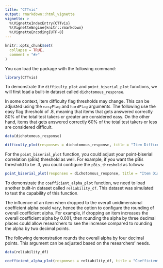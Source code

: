 ---
title: "CTTvis"
output: rmarkdown::html_vignette
vignette: >
  %\VignetteIndexEntry{CTTvis}
  %\VignetteEngine{knitr::rmarkdown}
  %\VignetteEncoding{UTF-8}
---

```{r, include = FALSE}
knitr::opts_chunk$set(
  collapse = TRUE,
  comment = "#>"
)
```

You can load the package with the following command:

```{r setup}
library(CTTvis)
```

To demonstrate the `difficulty_plot` and `point_biserial_plot` functions, we will first load a built-in dataset called `dichotomous_response`.

In some context, item difficulty flag thresholds may change. This can be adjusted using the `easyFlag` and `hardFlag` arguments. The following use the easy flag threshold of .8, meaning that items that gets answered correctly 80% of the total test takers or greater are considered easy. On the other hand, items that gets answered correctly 60% of the total test takers or less are considered difficult.


```{r}
data(dichotomous_response)

difficulty_plot(responses = dichotomous_response, title = "Item Difficulty Plot", easyFlag = .80, hardFlag = .60)
```

For the `point_biserial_plot` function, you could adjust your point-biserial correlation (pBis) threshold as well. For example, if you want the pBis threshold to be .3, you could configure the `pBis_threshold` as follows:

```{r}
point_biserial_plot(responses = dichotomous_response, title = "Item Discrimination Plot", pBis_threshold = 0.30)
```

To demonstrate the `coefficient_alpha_plot` function, we need to load another built-in dataset called `reliability_df`. This dataset was simulated to test the capability of this function.

The influence of an item when dropped to the overall unidimensional coefficient alpha could vary, hence the option to configure the rounding of overall coefficient alpha. For example, if dropping an item increases the overall coefficient alpha by 0.001, then rounding the alpha by three decimal places could allow researchers to see the increase compared to rounding the alpha by two decimal points.

The following demonstration rounds the overall alpha by four decimal points. This argument can be adjusted based on the researchers' needs.

```{r}
data(reliability_df)

coefficient_alpha_plot(responses = reliability_df, title = "Coefficient Alpha Plot", alpha_round = 4)
```

